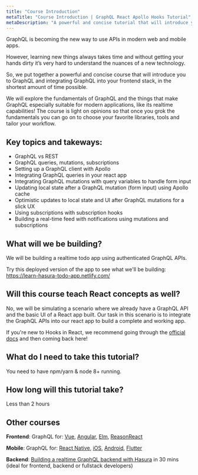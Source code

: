 ```yaml
---
title: "Course Introduction"
metaTitle: "Course Introduction | GraphQL React Apollo Hooks Tutorial"
metaDescription: "A powerful and concise tutorial that will introduce you to GraphQL and integrating GraphQL into your React app with Apollo, in the shortest amount of time possible."
---
```


GraphQL is becoming the new way to use APIs in modern web and mobile apps.

However, learning new things always takes time and without getting your hands dirty it’s very hard to understand the nuances of a new technology.

So, we put together a powerful and concise course that will introduce you to GraphQL and integrating GraphQL into your frontend stack, in the shortest amount of time possible.

We will explore the fundamentals of GraphQL and the things that make GraphQL especially suitable for modern applications, like its realtime capabilities! The course is light on opinions so that once you grok the fundamentals you can go on to choose your favorite libraries, tools and tailor your workflow.

## Key topics and takeways:

- GraphQL vs REST
- GraphQL queries, mutations, subscriptions
- Setting up a GraphQL client with Apollo
- Integrating GraphQL queries in your react app
- Integrating GraphQL mutations with query variables to handle form input
- Updating local state after a GraphQL mutation (form input) using Apollo cache
- Optimistic updates to local state and UI after GraphQL mutations for a slick UX
- Using subscriptions with subscription hooks
- Building a real-time feed with notifications using mutations and subscriptions

## What will we be building?
We will be building a realtime todo app using authenticated GraphQL APIs.

Try this deployed version of the app to see what we'll be building:
https://learn-hasura-todo-app.netlify.com/

## Will this course teach React concepts as well?
No, we will be simulating a scenario where we already have a GraphQL API and the basic UI of a React app built. Our task in this scenario is to integrate the GraphQL APIs into our react app to build a complete and working app.

If you're new to Hooks in React, we recommend going through the [official docs](https://reactjs.org/docs/hooks-intro.html) and then coming back here!

## What do I need to take this tutorial?
You need to have npm/yarn & node 8+ running.

## How long will this tutorial take?
Less than 2 hours

## Other courses

**Frontend**: GraphQL for: [Vue](https://hasura.io/learn/graphql/vue/introduction/), [Angular](https://hasura.io/learn/graphql/angular-apollo/introduction/), [Elm](https://hasura.io/learn/graphql/elm-graphql/introduction/), [ReasonReact](https://hasura.io/learn/graphql/reason-react-apollo/introduction/)

**Mobile**: GraphQL for: [React Native](https://hasura.io/learn/graphql/react-native/introduction/), [iOS](https://hasura.io/learn/graphql/ios/introduction/), [Android](https://hasura.io/learn/graphql/android/introduction/), [Flutter](https://hasura.io/learn/graphql/flutter-graphql/introduction/)

**Backend**: [Building a realtime GraphQL backend with Hasura](https://hasura.io/learn/graphql/hasura/introduction/) in 30 mins (ideal for frontend, backend or fullstack developers)


